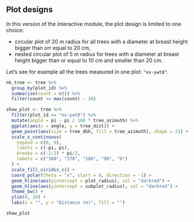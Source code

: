 

## Plot designs

In this version of the interactive module, the plot design is limited to one choice:

- circular plot of 20 m radius for all trees with a diameter at breast height bigger than orr equal to 20 cm,
- nested circular plot of 5 m radius for trees with a diameter at breast height bigger than or equal to 10 cm and smaller than 20 cm.

Let's see for example all the trees measured in one plot: `"ev-ywt8"`.

```r

nb_tree <- tree %>%
  group_by(plot_id) %>%
  summarise(count = n()) %>%
  filter(count >= max(count) - 30)

show_plot <- tree %>%
  filter(plot_id == "ev-ywt8") %>%
  mutate(angle = pi - pi / 180 * tree_azimuth) %>%
  ggplot(aes(x = angle, y = tree_dist)) +
  geom_point(aes(size = tree_dbh, fill = tree_azimuth), shape = 21) +
  scale_x_continuous(
    expand = c(0, 0), 
    limits = c(-pi, pi),
    breaks = c(-2:2) * pi/2,
    labels = c("360", "270", "180", "90", "0")
  ) +
  scale_fill_viridis_c() +
  coord_polar(theta = "x", start = 0, direction = -1) +
  geom_hline(aes(yintercept = plot_radius), col = "darkred") +
  geom_hline(aes(yintercept = subplot_radius), col = "darkred") +
  theme_bw() +
  ylim(0, 20) +
  labs(x = "", y = "Distance (m)", fill = "")

show_plot

```

